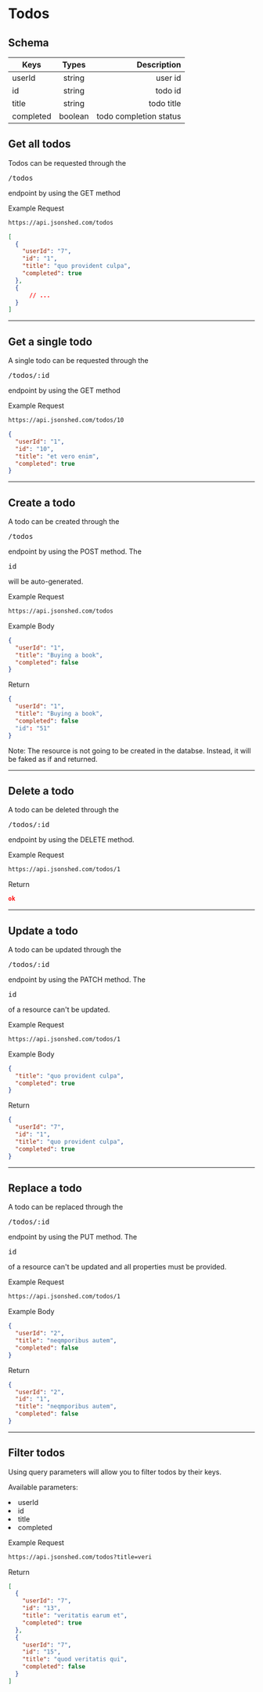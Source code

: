 
<h1 id="todos">Todos</h1>

<Paragraph size={6} />

<h2 id="todos-schema">Schema</h2>

<Paragraph />

| Keys          | Types         | Description                                                                     |
| --------------|:-------------:| -------------------------------------------------------------------------------:|
| userId        | string        | user id                                                                         |
| id            | string        | todo id                                                                         |
| title         | string        | todo title                                                                      |
| completed     | boolean       | todo completion status                                                          |


<Paragraph size={6} />

<h2 id="get-all-todos">Get all todos</h2>

<Paragraph />

Todos can be requested through the <Pre>/todos</Pre> endpoint by using the GET method

<ExampleTitle>

Example Request

</ExampleTitle>

<Example>

```bash
https://api.jsonshed.com/todos
```

</Example>

<Paragraph />

<Example>

```json
[
  {
    "userId": "7",
    "id": "1",
    "title": "quo provident culpa",
    "completed": true
  },
  {
      // ...
  }
]
```

</Example>

<Paragraph size={6} />

---

<Paragraph size={6} />

<h2 id="get-single-todo">Get a single todo</h2>

<Paragraph />

A single todo can be requested through the <Pre>/todos/:id</Pre> endpoint by using the GET method

<ExampleTitle>

Example Request

</ExampleTitle>

<Example>

```bash
https://api.jsonshed.com/todos/10
```

</Example>

<Paragraph />

<Example>

```json
{
  "userId": "1",
  "id": "10",
  "title": "et vero enim",
  "completed": true
}
```

</Example>

<Paragraph size={6} />

---

<Paragraph size={6} />

<h2 id="create-todo">Create a todo</h2>

<Paragraph />

A todo can be created through the <Pre>/todos</Pre> endpoint by using the POST method. The <Pre>id</Pre> will be auto-generated.

<ExampleTitle>

Example Request

</ExampleTitle>

<Example>

```bash
https://api.jsonshed.com/todos
```

</Example>

<ExampleTitle>

Example Body

</ExampleTitle>

<Example>

```json
{  
  "userId": "1",
  "title": "Buying a book",
  "completed": false
}
```

</Example>

<Paragraph />

<ExampleTitle>

Return

</ExampleTitle>

<Example>

```json
{
  "userId": "1",
  "title": "Buying a book",
  "completed": false
  "id": "51"
}
```

</Example>

Note: The resource is not going to be created in the databse. Instead, it will be faked as if and returned.

<Paragraph size={6} />

---

<Paragraph size={6} />

<h2 id="delete-todo">Delete a todo</h2>

<Paragraph />

A todo can be deleted through the <Pre>/todos/:id</Pre> endpoint by using the DELETE method.

<ExampleTitle>

Example Request

</ExampleTitle>

<Example>

```bash
https://api.jsonshed.com/todos/1
```

</Example>

<Paragraph />

<ExampleTitle>

Return

</ExampleTitle>

<Example>

```json
ok
```

</Example>

<Paragraph size={6} />

---

<Paragraph size={6} />

<h2 id="update-todo">Update a todo</h2>

<Paragraph />

A todo can be updated through the <Pre>/todos/:id</Pre> endpoint by using the PATCH method. The <Pre>id</Pre> of a resource can't be updated.

<ExampleTitle>

Example Request

</ExampleTitle>

<Example>

```bash
https://api.jsonshed.com/todos/1
```

</Example>

<ExampleTitle>

Example Body

</ExampleTitle>

<Example>

```json
{
  "title": "quo provident culpa",
  "completed": true
}
```

</Example>

<Paragraph />

<ExampleTitle>

Return

</ExampleTitle>

<Example>

```json
{
  "userId": "7",
  "id": "1",
  "title": "quo provident culpa",
  "completed": true
}
```

</Example>

<Paragraph size={6} />

---

<Paragraph size={6} />

<h2 id="replace-todo">Replace a todo</h2>

<Paragraph />

A todo can be replaced through the <Pre>/todos/:id</Pre> endpoint by using the PUT method. The <Pre>id</Pre> of a resource can't be updated and all properties must be provided.

<ExampleTitle>

Example Request

</ExampleTitle>

<Example>

```bash
https://api.jsonshed.com/todos/1
```

</Example>

<ExampleTitle>

Example Body

</ExampleTitle>

<Example>

```json
{
  "userId": "2",
  "title": "neqmporibus autem",
  "completed": false
}
```

</Example>

<Paragraph />

<ExampleTitle>

Return

</ExampleTitle>

<Example>

```json
{
  "userId": "2",
  "id": "1",
  "title": "neqmporibus autem",
  "completed": false
}
```

</Example>

<Paragraph size={6} />

---

<Paragraph size={6} />

<h2 id="filter-todos">Filter todos</h2>

<Paragraph />

Using query parameters will allow you to filter todos by their keys.

<Paragraph />

Available parameters:

<Li>userId</Li>
<Li>id</Li>
<Li>title</Li>
<Li>completed</Li>

<ExampleTitle>

Example Request

</ExampleTitle>

<Example>

```bash
https://api.jsonshed.com/todos?title=veri
```

</Example>

<Paragraph />

<ExampleTitle>

Return

</ExampleTitle>

<Example>

```json
[
  {
    "userId": "7",
    "id": "13",
    "title": "veritatis earum et",
    "completed": true
  },
  {
    "userId": "7",
    "id": "15",
    "title": "quod veritatis qui",
    "completed": false
  }
]
```

</Example>